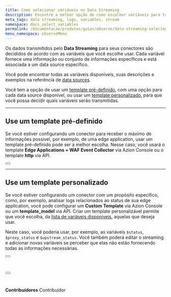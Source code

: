 ```yaml
---
title: Como selecionar variáveis no Data Streaming
description: Encontre a melhor opção de como escolher variáveis para transmitir seus dados.
meta_tags: data streaming, logs, variables, stream
namespace: docs_select_variables
permalink: /documentacao/produtos/guias/observe/data-streaming-selecionar-variaveis/
menu_namespace: observeMenu
---
```



Os dados transmitidos pelo **Data Streaming** para seus conectores são decididos de acordo com as variáveis que você escolhe usar. Cada variável fornece uma informação ou conjunto de informações específicos e está associada a um data source específico.

Você pode encontrar todas as variáveis disponíveis, suas descrições e exemplos na referência de [data sources](/pt-br/documentacao/produtos/data-streaming/#data-sources).

Você tem a opção de usar um [template pré-definido](use-um-template-pre-definido), com uma opção para cada data source disponível, ou usar um [template personalizado](use-um-template-personalizado), para que você possa decidir quais variáveis serão transmitidas.

---

## Use um template pré-definido

Se você estiver configurando um conector para receber o máximo de informações possível, por exemplo, de uma edge application, usar um template pré-definido pode ser a melhor escolha. Nesse caso, você usará o template **Edge Applications + WAF Event Collector** via Azion Console ou o template **http** via API.

<Button href="/pt-br/documentacao/produtos/guias/como-usar-data-streaming/" text="saiba mais sobre configurar um streaming" variant="secondary"></Button>

---

## Use um template personalizado

Se você estiver configurando um conector com um propósito específico, como, por exemplo, analisar logs relacionados ao status de sua edge application, você pode configurar um **Custom Template** via Azion Console ou um **template_model** via API. Criar um template personalizável permite que você escolha, da [lista de variáveis disponíveis](/pt-br/documentacao/produtos/data-streaming/#data-sources), aquelas que deseja usar.

Neste caso, você poderia usar, por exemplo, as variáveis `$status`, `$proxy_status` e `$upstream_status`. Você também poderá editar o streaming e adicionar novas variáveis se perceber que elas não estão fornecendo todas as informações necessárias.

<Button href="/pt-br/documentacao/produtos/guias/data-streaming-template-personalizado/" text="ir para o guia de custom template via Azion Console" variant="secondary"></Button> <br /><br />

<Button href="https://api.azion.com/#e4586549-13a9-4bc2-a37e-9000e4588d9a" text="ir para a requisição de custom template via api" variant="secondary"></Button>
<br /><br />
---


**Contribuidores** <ContributorList>Contribuidor</ContributorList>
